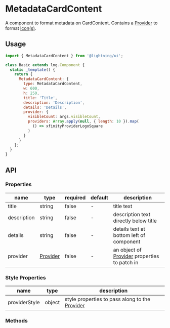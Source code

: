 
# MetadataCardContent

A component to format metadata on CardContent. Contains a [Provider](?path=/docs/elements-provider--basic) to format [Icon(s)](?path=/docs/elements-icon--png).

## Usage

```js
import { MetadataCardContent } from '@lightning/ui';

class Basic extends lng.Component {
  static _template() {
    return {
      MetadataCardContent: {
        type: MetadataCardContent,
        w: 600,
        h: 250,
        title: 'Title',
        description: 'Description',
        details: 'Details',
        provider: {
          visibleCount: args.visibleCount,
          providers: Array.apply(null, { length: 10 }).map(
            () => xfinityProviderLogoSquare
          )
        }
      }
    };
  }
}
```

<Canvas>
  <Story id="elements-metadatacardcontent--basic" />
</Canvas>

## API

### Properties

| name        | type                                             | required | default | description                                                                          |
| ----------- | ------------------------------------------------ | -------- | ------- | ------------------------------------------------------------------------------------ |
| title       | string                                           | false    | -       | title text                                                                           |
| description | string                                           | false    | -       | description text directly below title                                                |
| details     | string                                           | false    | -       | details text at bottom left of component                                             |
| provider    | [Provider](?path=/docs/elements-provider--basic) | false    | -       | an object of [Provider](?path=/docs/elements-provider--basic) properties to patch in |

### Style Properties

| name          | type   | description                                                                            |
| ------------- | ------ | -------------------------------------------------------------------------------------- |
| providerStyle | object | style properties to pass along to the [Provider](?path=/docs/elements-provider--basic) |

### Methods
